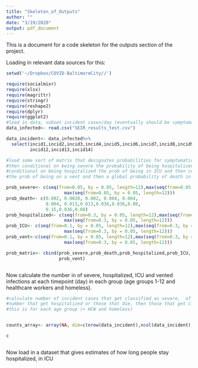 ```yaml
---
title: "Skeleton_of_Outputs"
author: ""
date: "3/19/2020"
output: pdf_document
---
```


This is a document for a code skeleton for the outputs section of the project.

Loading in relevant data sources for this: 
```r

setwd('~/Dropbox/COVID-BaltimoreCity//')

require(socialmixr)
require(xlsx)
require(magrittr)
require(stringr)
require(reshape2)
require(dplyr)
require(ggplot2) 
#load in data, subset incident cases/day (eventually should be symptomatic incident cases)
data_infected<- read.csv("SEIR_results_test.csv")

data_incident<- data_infected%>%
  select(incid1,incid2,incid3,incid4,incid5,incid6,incid7,incid8,incid9,incid10,incid11,
         incid12,incid13,incid14)

#load some sort of matrix that designates probabilities for symptomatics being severe, 
#then conditional on being severe the probability of being hospitalized, or dead, then 
#conditional on being hospitalized the prob of being in ICU and then conditional on being in ICU
#the prob of being on a vent and then a global probability of death in each category. 

prob_severe<- c(seq(from=0.05, by = 0.05, length=12),max(seq(from=0.05, by = 0.05, length=12)),
                      max(seq(from=0.05, by = 0.05, length=12)))
prob_death<- c(0.002, 0.0020, 0.002, 0.004, 0.004, 
               0.004, 0.013,0.013,0.036,0.036,0.08,
               0.15,0.036,0.08)
prob_hospitalized<- c(seq(from=0.3, by = 0.05, length=12),max(seq(from=0.3, by = 0.05, length=12)),
                      max(seq(from=0.3, by = 0.05, length=12)))
prob_ICU<- c(seq(from=0.1, by = 0.05, length=12),max(seq(from=0.3, by = 0.05, length=12)),
                      max(seq(from=0.3, by = 0.05, length=12)))
prob_vent<-c(seq(from=0.1, by = 0.05, length=12),max(seq(from=0.3, by = 0.05, length=12)),
                      max(seq(from=0.3, by = 0.05, length=12)))

prob_matrix<- cbind(prob_severe,prob_death,prob_hospitalized,prob_ICU,
                    prob_vent)



```


Now calculate the number in of severe, hospitalized, ICU and vented infections at each timepoint (day) in each group (age groups 1-12 and healthcare workers and homeless). 


```r
#calculate number of incident cases that get classified as severe,  of those, 
#number that get hospitalized or those that die, then those that get classified as ICU and then of those that get put on a vent
#this is for each age group (+ HCW and homeless)


counts_array<- array(NA, dim=c(nrow(data_incident),ncol(data_incident),ncol(prob_matrix)))

c



```

Now  load in a dataset that gives estimates of how long people stay hospitalized, in ICU 